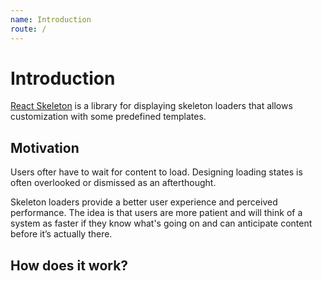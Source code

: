 ```yaml
---
name: Introduction
route: /
---
```



# Introduction

[React Skeleton](https://github.com/nejcm/react-skeleton) is a library for
displaying skeleton loaders that allows customization with some predefined
templates.

## Motivation

Users ofter have to wait for content to load. Designing loading states is often
overlooked or dismissed as an afterthought.

Skeleton loaders provide a better user experience and perceived performance. The
idea is that users are more patient and will think of a system as faster if they
know what's going on and can anticipate content before it’s actually there.

## How does it work?

<Ref to="getting-started" name="Getting started" />
